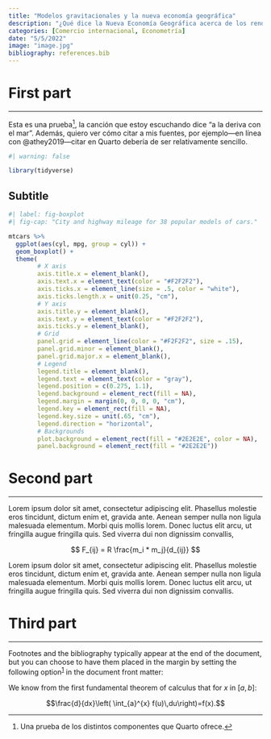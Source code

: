 ```yaml
---
title: "Modelos gravitacionales y la nueva economía geográfica"
description: "¿Qué dice la Nueva Economía Geográfica acerca de los rendimientos crecientes, competencia imperfecta y flujos comerciales a nivel internacional?"
categories: [Comercio internacional, Econometría]
date: "5/5/2022"
image: "image.jpg"
bibliography: references.bib
---
```


# First part

------------------------------------------------------------------------

Esta es una prueba[^1], la canción que estoy escuchando dice "a la deriva con el mar". Además, quiero ver cómo citar a mis fuentes, por ejemplo---en línea con @athey2019---citar en Quarto debería de ser relativamente sencillo.

[^1]: Una prueba de los distintos componentes que Quarto ofrece.

```r
#| warning: false

library(tidyverse)
```

## Subtitle

```r
#| label: fig-boxplot
#| fig-cap: "City and highway mileage for 38 popular models of cars."

mtcars %>% 
  ggplot(aes(cyl, mpg, group = cyl)) +
  geom_boxplot() +
  theme(
        # X axis
        axis.title.x = element_blank(),
        axis.text.x = element_text(color = "#F2F2F2"),
        axis.ticks.x = element_line(size = .5, color = "white"),
        axis.ticks.length.x = unit(0.25, "cm"),
        # Y axis
        axis.title.y = element_blank(),
        axis.text.y = element_text(color = "#F2F2F2"),
        axis.ticks.y = element_blank(),
        # Grid
        panel.grid = element_line(color = "#F2F2F2", size = .15),
        panel.grid.minor = element_blank(),
        panel.grid.major.x = element_blank(),
        # Legend
        legend.title = element_blank(),
        legend.text = element_text(color = "gray"),
        legend.position = c(0.275, 1.1),
        legend.background = element_rect(fill = NA),
        legend.margin = margin(0, 0, 0, 0, "cm"),
        legend.key = element_rect(fill = NA),
        legend.key.size = unit(.65, "cm"),
        legend.direction = "horizontal",
        # Backgrounds
        plot.background = element_rect(fill = "#2E2E2E", color = NA),
        panel.background = element_rect(fill = "#2E2E2E"))
```

# Second part

------------------------------------------------------------------------

Lorem ipsum dolor sit amet, consectetur adipiscing elit. Phasellus molestie eros tincidunt, dictum enim et, gravida ante. Aenean semper nulla non ligula malesuada elementum. Morbi quis mollis lorem. Donec luctus elit arcu, ut fringilla augue fringilla quis. Sed viverra dui non dignissim convallis,

$$
F_{ij} = R \frac{m_i * m_j}{d_{ij}}
$$

Lorem ipsum dolor sit amet, consectetur adipiscing elit. Phasellus molestie eros tincidunt, dictum enim et, gravida ante. Aenean semper nulla non ligula malesuada elementum. Morbi quis mollis lorem. Donec luctus elit arcu, ut fringilla augue fringilla quis. Sed viverra dui non dignissim convallis.

# Third part

------------------------------------------------------------------------

Footnotes and the bibliography typically appear at the end of the document, but you can choose to have them placed in the margin by setting the following option^[1](https://quarto.org/docs/authoring/article-layout.html#fn1)^ in the document front matter:

::: column-margin
We know from the first fundamental theorem of calculus that for $x$ in $[a, b]$:

$$\frac{d}{dx}\left( \int_{a}^{x} f(u)\,du\right)=f(x).$$
:::
